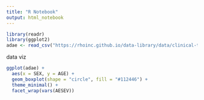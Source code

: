 ```yaml
---
title: "R Notebook"
output: html_notebook
---
```


```r
library(readr)
library(ggplot2)
adae <- read_csv("https://rhoinc.github.io/data-library/data/clinical-trials/adam/adae.csv")
```

data viz

```r
ggplot(adae) +
  aes(x = SEX, y = AGE) +
  geom_boxplot(shape = "circle", fill = "#112446") +
  theme_minimal() +
  facet_wrap(vars(AESEV))
```

